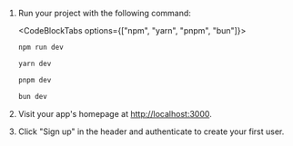 1. Run your project with the following command:

   <CodeBlockTabs options={["npm", "yarn", "pnpm", "bun"]}>
     ```bash {{ filename: 'terminal' }}
     npm run dev
     ```

     ```bash {{ filename: 'terminal' }}
     yarn dev
     ```

     ```bash {{ filename: 'terminal' }}
     pnpm dev
     ```

     ```bash {{ filename: 'terminal' }}
     bun dev
     ```
   </CodeBlockTabs>
1. Visit your app's homepage at [http://localhost:3000](http://localhost:3000).
1. Click "Sign up" in the header and authenticate to create your first user.
